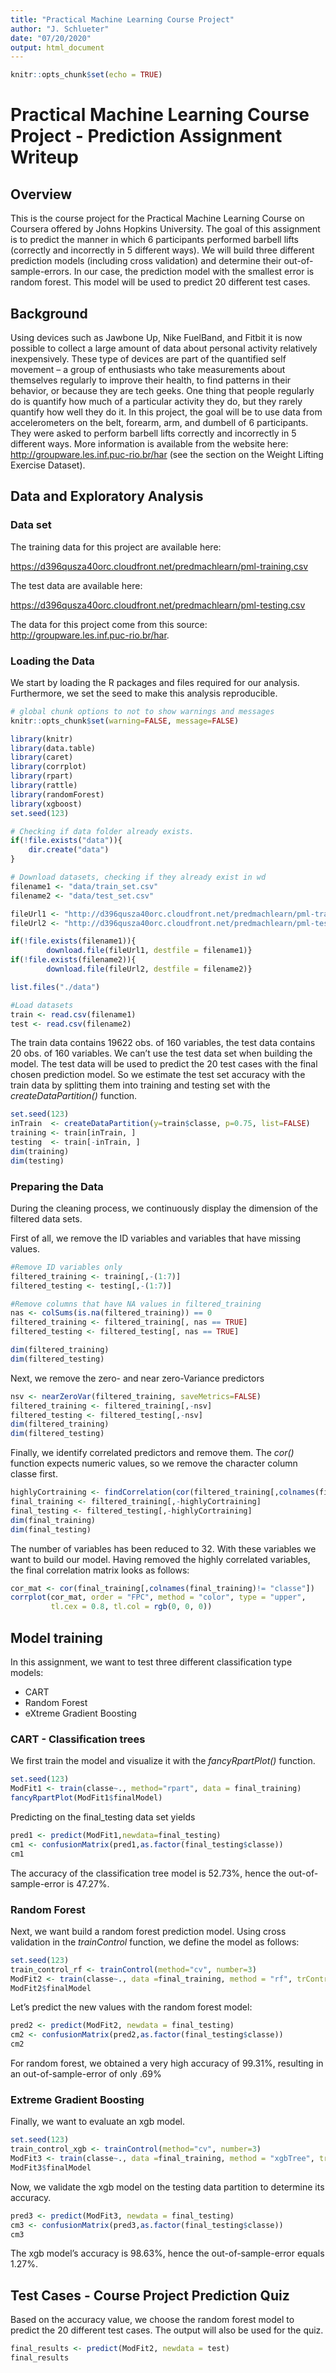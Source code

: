 ```yaml
---
title: "Practical Machine Learning Course Project"
author: "J. Schlueter"
date: "07/20/2020"
output: html_document
---
```


```r
knitr::opts_chunk$set(echo = TRUE)
```

# Practical Machine Learning Course Project - Prediction Assignment Writeup

## Overview

This is the course project for the Practical Machine Learning Course on Coursera offered by Johns Hopkins University. The goal of this assignment is to predict the manner in which 6 participants performed barbell lifts (correctly and incorrectly in 5 different ways). We will build three different prediction models (including cross validation) and determine their out-of-sample-errors. In our case, the prediction model with the smallest error is random forest. This model will be used to predict 20 different test cases. 

## Background

Using devices such as Jawbone Up, Nike FuelBand, and Fitbit it is now possible to collect a large amount of data about personal activity relatively inexpensively. These type of devices are part of the quantified self movement – a group of enthusiasts who take measurements about themselves regularly to improve their health, to find patterns in their behavior, or because they are tech geeks. One thing that people regularly do is quantify how much of a particular activity they do, but they rarely quantify how well they do it. In this project, the goal will be to use data from accelerometers on the belt, forearm, arm, and dumbell of 6 participants. They were asked to perform barbell lifts correctly and incorrectly in 5 different ways. More information is available from the website here: <http://groupware.les.inf.puc-rio.br/har> (see the section on the Weight Lifting Exercise Dataset). 

## Data and Exploratory Analysis

### Data set

The training data for this project are available here:

<https://d396qusza40orc.cloudfront.net/predmachlearn/pml-training.csv>

The test data are available here:

<https://d396qusza40orc.cloudfront.net/predmachlearn/pml-testing.csv>

The data for this project come from this source: <http://groupware.les.inf.puc-rio.br/har>.

### Loading the Data

We start by loading the R packages and files required for our analysis. Furthermore, we set the seed to make this analysis reproducible.

```r
# global chunk options to not to show warnings and messages
knitr::opts_chunk$set(warning=FALSE, message=FALSE)
```

```r
library(knitr)
library(data.table)
library(caret)
library(corrplot)
library(rpart)
library(rattle)
library(randomForest)
library(xgboost)
set.seed(123)

# Checking if data folder already exists.
if(!file.exists("data")){
    dir.create("data")
}

# Download datasets, checking if they already exist in wd
filename1 <- "data/train_set.csv"
filename2 <- "data/test_set.csv"

fileUrl1 <- "http://d396qusza40orc.cloudfront.net/predmachlearn/pml-training.csv"
fileUrl2 <- "http://d396qusza40orc.cloudfront.net/predmachlearn/pml-testing.csv"

if(!file.exists(filename1)){
        download.file(fileUrl1, destfile = filename1)}
if(!file.exists(filename2)){
        download.file(fileUrl2, destfile = filename2)}

list.files("./data")

#Load datasets
train <- read.csv(filename1)
test <- read.csv(filename2)
```
The train data contains 19622 obs. of 160 variables, the test data contains 20 obs. of 160 variables. We can't use the test data set when building the model. The test data will be used to predict the 20 test cases with the final chosen prediction model. So we estimate the test set accuracy with the train data by splitting them into training and testing set with the *createDataPartition()* function.

```r
set.seed(123)
inTrain  <- createDataPartition(y=train$classe, p=0.75, list=FALSE)
training <- train[inTrain, ]
testing  <- train[-inTrain, ]
dim(training)
dim(testing)
```

### Preparing the Data

During the cleaning process, we continuously display the dimension of the filtered data sets.

First of all, we remove the ID variables and variables that have missing values.

```r
#Remove ID variables only
filtered_training <- training[,-(1:7)]
filtered_testing <- testing[,-(1:7)]

#Remove columns that have NA values in filtered_training
nas <- colSums(is.na(filtered_training)) == 0
filtered_training <- filtered_training[, nas == TRUE]
filtered_testing <- filtered_testing[, nas == TRUE]

dim(filtered_training)
dim(filtered_testing)
```

Next, we remove the zero- and near zero-Variance predictors
```r
nsv <- nearZeroVar(filtered_training, saveMetrics=FALSE)
filtered_training <- filtered_training[,-nsv]
filtered_testing <- filtered_testing[,-nsv]
dim(filtered_training)
dim(filtered_testing)
```
Finally, we identify correlated predictors and remove them. The *cor()* function expects numeric values, so we remove the character column classe first.
```r
highlyCortraining <- findCorrelation(cor(filtered_training[,colnames(filtered_training)!= "classe"]), cutoff = .75)
final_training <- filtered_training[,-highlyCortraining]
final_testing <- filtered_testing[,-highlyCortraining]
dim(final_training)
dim(final_testing)
```
The number of variables has been reduced to 32. With these variables we want to build our model. Having removed the highly correlated variables, the final correlation matrix looks as follows:

```r
cor_mat <- cor(final_training[,colnames(final_training)!= "classe"])
corrplot(cor_mat, order = "FPC", method = "color", type = "upper", 
         tl.cex = 0.8, tl.col = rgb(0, 0, 0))

```

## Model training

In this assignment, we want to test three different classification type models:

* CART
* Random Forest
* eXtreme Gradient Boosting

### CART - Classification trees

We first train the model and visualize it with the *fancyRpartPlot()* function.
```r
set.seed(123)
ModFit1 <- train(classe~., method="rpart", data = final_training)
fancyRpartPlot(ModFit1$finalModel)
```

Predicting on the final_testing data set yields

```r
pred1 <- predict(ModFit1,newdata=final_testing)
cm1 <- confusionMatrix(pred1,as.factor(final_testing$classe))
cm1
```

The accuracy of the classification tree model is 52.73%, hence the out-of-sample-error is 47.27%.

### Random Forest
Next, we want build a random forest prediction model. Using cross validation in the *trainControl* function, we define the model as follows:
```r
set.seed(123)
train_control_rf <- trainControl(method="cv", number=3)
ModFit2 <- train(classe~., data =final_training, method = "rf", trControl = train_control_rf)
ModFit2$finalModel
```

Let's predict the new values with the random forest model:
```r
pred2 <- predict(ModFit2, newdata = final_testing)
cm2 <- confusionMatrix(pred2,as.factor(final_testing$classe))
cm2
```

For random forest, we obtained a very high accuracy of 99.31%, resulting in an out-of-sample-error of only .69%

### Extreme Gradient Boosting
Finally, we want to evaluate an xgb model.
```r
set.seed(123)
train_control_xgb <- trainControl(method="cv", number=3)
ModFit3 <- train(classe~., data =final_training, method = "xgbTree", trControl = train_control_xgb)
ModFit3$finalModel
```

Now, we validate the xgb model on the testing data partition to determine its accuracy.
```r
pred3 <- predict(ModFit3, newdata = final_testing)
cm3 <- confusionMatrix(pred3,as.factor(final_testing$classe))
cm3
```

The xgb model's accuracy is 98.63%, hence the out-of-sample-error equals 1.27%.

## Test Cases - Course Project Prediction Quiz

Based on the accuracy value, we choose the random forest model to predict the 20 different test cases. The output will also be used for the quiz.

```r
final_results <- predict(ModFit2, newdata = test)
final_results
```

